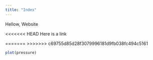 ```yaml
---
title: "Index"
---
```


Hellow, Website

<<<<<<< HEAD
Here is a link

=======
>>>>>>> c69755d85d28f3079996181d9fb038fc494c5161
```r
plot(pressure)
```